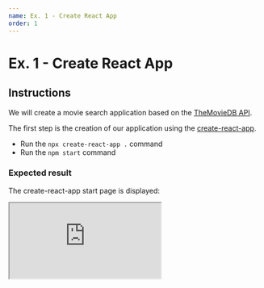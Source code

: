 ```yaml
---
name: Ex. 1 - Create React App
order: 1
---
```


# Ex. 1 - Create React App

## Instructions

We will create a movie search application based on the [TheMovieDB API](https://developers.themoviedb.org/3).

The first step is the creation of our application using the [create-react-app](https://github.com/facebook/create-react-app/).

- Run the `npx create-react-app .` command
- Run the `npm start` command

### Expected result

The create-react-app start page is displayed:

<iframe
  src="https://codesandbox.io/embed/github/smooth-code/react-hooks-workshop/tree/end-exercise-1/?fontsize=14&view=preview"
  style={{
    width: '100%',
    height: 500,
    border: 0,
    borderRadius: 4,
    overflow: 'hidden',
  }}
  sandbox="allow-modals allow-forms allow-popups allow-scripts allow-same-origin"
/>
